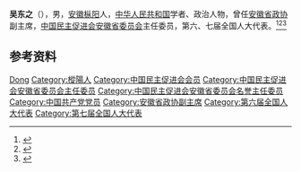 '''吴东之'''（{{bd|？||2007年|10月26日|catIdx=Wu}}），男，[[安徽|安徽]][[枞阳|枞阳]]人，[[中华人民共和国|中华人民共和国]]学者、政治人物，曾任[[安徽省政协|安徽省政协]]副主席，[[中国民主促进会安徽省委员会|中国民主促进会安徽省委员会]]主任委员，第六、七届全国人大代表。<ref>{{Cite book|title=中华人民共和国职官志|author=何虎生, 李耀东, 向常福主编|publisher=中国社会出版社|year=2003|isbn=9787800883934|location=北京|pages=}}</ref><ref>{{Cite web|title=缅怀吴东之先生|url=http://www.aqmj.org/wenjiaoyuandi/huiyuanzuopin/247.html|accessdate=2020-08-23|work=中国民主促进会安庆市委员会}}</ref><ref>{{Cite web|title=吴东之同志因病逝世 省市领导前往殡仪馆送别|url=http://www.ahmj.org.cn/Newslist.asp?Tid=3&Id=372|accessdate=2020-08-23|work=中国民主促进会安徽省委员会}}</ref>

== 参考资料 ==
{{reflist}}

{{中国人物小作品}}

{{Authority control}}
{{DEFAULTSORT:Wu吴}}
[[Category:吴姓|Dong]]
[[Category:樅陽人|Category:樅陽人]]
[[Category:中国民主促进会会员|Category:中国民主促进会会员]]
[[Category:中国民主促进会安徽省委员会主任委员|Category:中国民主促进会安徽省委员会主任委员]]
[[Category:中国民主促进会安徽省委员会名誉主任委员|Category:中国民主促进会安徽省委员会名誉主任委员]]
[[Category:中国共产党党员|Category:中国共产党党员]]
[[Category:安徽省政协副主席|Category:安徽省政协副主席]]
[[Category:第六届全国人大代表|Category:第六届全国人大代表]]
[[Category:第七届全国人大代表|Category:第七届全国人大代表]]